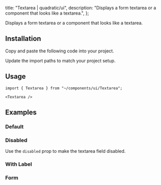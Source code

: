 
  title: "Textarea | quadratic/ui",
  description: "Displays a form textarea or a component that looks like a textarea.",
};

<Title>Textarea</Title>
<Description>Displays a form textarea or a component that looks like a textarea.</Description>
<ComponentPreview id="textarea" />

## Installation
<Steps>

<StepTitle>Copy and paste the following code into your project.</StepTitle>
<StepContent>
<FileSource id="textarea" />
</StepContent>

<StepTitle>Update the import paths to match your project setup.</StepTitle>

</Steps>

## Usage
```tsx
import { Textarea } from "~/components/ui/Textarea";
```
```tsx
<Textarea />
```

## Examples

### Default
<ComponentPreview id="textarea" />

### Disabled
Use the `disabled` prop to make the textarea field disabled.
<ComponentPreview id="textareaDisabled" />

### With Label
<ComponentPreview id="textareaWithLabel" />

### Form
<ComponentPreview id="textareaForm" />

<Footer previousLabel="Tabs" previousHref="/docs/components/primitives/tabs" nextLabel="Toast" nextHref="/docs/components/primitives/toast" />
